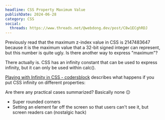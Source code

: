 ```yaml
---
headline: CSS Property Maximum Value
publishDate: 2024-06-28
category: CSS
social:
  threads: https://www.threads.net/@webdong.dev/post/C8w1ECghRDJ
---
```


Previously read that the maximum z-index value in CSS is 2147483647 because it is the maximum value that a 32-bit signed integer can represent, but this number is quite ugly. Is there another way to express "maximum"?

There actually is. CSS has an infinity constant that can be used to express infinity, but it can only be used within calc().

[Playing with Infinity in CSS - codersblock](https://codersblock.com/blog/playing-with-infinity-in-css/) describes what happens if you put CSS infinity on different properties:

Are there any practical cases summarized? Basically none 😐

- Super rounded corners
- Setting an element far off the screen so that users can't see it, but screen readers can (nostalgic hack)
